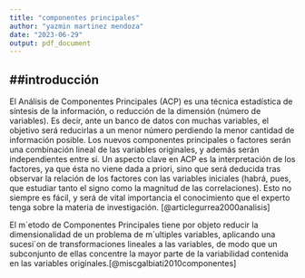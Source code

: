 ---
title: "componentes principales"
author: "yazmin martinez mendoza"
date: "2023-06-29"
output: pdf_document
---

## ##introducción

El Análisis de Componentes Principales (ACP) es una técnica estadística de síntesis de la información, o reducción de la dimensión (número de variables). Es decir, ante un banco de datos con muchas variables, el objetivo será reducirlas a un menor número perdiendo la menor cantidad de información posible. Los nuevos componentes principales o factores serán una combinación lineal de las variables originales, y además serán independientes entre sí. Un aspecto clave en ACP es la interpretación de los factores, ya que ésta no viene dada a priori, sino que será deducida tras observar la relación de los factores con las variables iniciales (habrá, pues, que estudiar tanto el signo como la magnitud de las correlaciones). Esto no siempre es fácil, y será de vital importancia el conocimiento que el experto tenga sobre la materia de investigación. [@articlegurrea2000analisis]

El m´etodo de Componentes Principales tiene por objeto reducir la dimensionalidad de un problema de m´ultiples
variables, aplicando una sucesi´on de transformaciones lineales a las variables, de modo que un subconjunto de
ellas concentre la mayor parte de la variabilidad contenida en las variables originales.[@miscgalbiati2010componentes]
